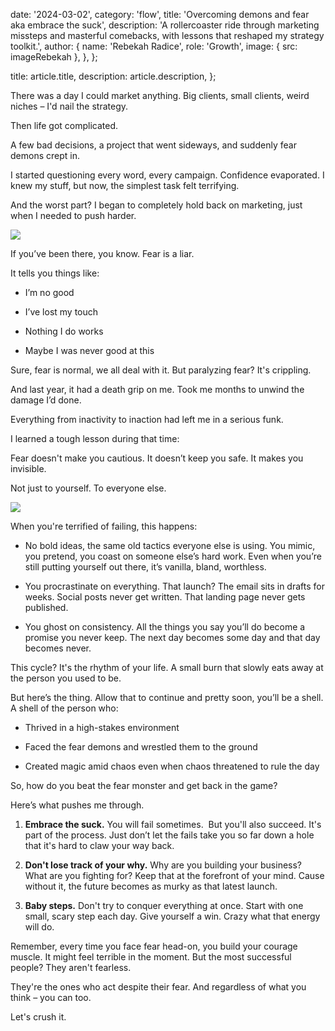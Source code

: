 
  date: '2024-03-02',
  category: 'flow',
  title: 'Overcoming demons and fear aka embrace the suck',
  description:
    'A rollercoaster ride through marketing missteps and masterful comebacks, with lessons that reshaped my strategy toolkit.',
  author: {
    name: 'Rebekah Radice',
    role: 'Growth',
    image: { src: imageRebekah },
  },
};

  title: article.title,
  description: article.description,
};

There was a day I could market anything. Big clients, small clients, weird niches – I'd nail the strategy.

Then life got complicated.

A few bad decisions, a project that went sideways, and suddenly fear demons crept in.

I started questioning every word, every campaign. Confidence evaporated. I knew my stuff, but now, the simplest task felt terrifying.

And the worst part? I began to completely hold back on marketing, just when I needed to push harder.

![](./jars.jpg)

If you’ve been there, you know. Fear is a liar.

It tells you things like:

- I’m no good

- I’ve lost my touch

- Nothing I do works

- Maybe I was never good at this

Sure, fear is normal, we all deal with it. But paralyzing fear? It's crippling.

And last year, it had a death grip on me. Took me months to unwind the damage I’d done.

Everything from inactivity to inaction had left me in a serious funk.

I learned a tough lesson during that time:

Fear doesn't make you cautious. It doesn’t keep you safe. It makes you invisible.

Not just to yourself. To everyone else.

![](./graduation.jpg)

When you're terrified of failing, this happens:

- No bold ideas, the same old tactics everyone else is using. You mimic, you pretend, you coast on someone else’s hard work. Even when you’re still putting yourself out there, it’s vanilla, bland, worthless.

- You procrastinate on everything. That launch? The email sits in drafts for weeks. Social posts never get written. That landing page never gets published.

- You ghost on consistency. All the things you say you’ll do become a promise you never keep. The next day becomes some day and that day becomes never.

This cycle? It's the rhythm of your life. A small burn that slowly eats away at the person you used to be.

But here’s the thing. Allow that to continue and pretty soon, you’ll be a shell. A shell of the person who:

- Thrived in a high-stakes environment

- Faced the fear demons and wrestled them to the ground

- Created magic amid chaos even when chaos threatened to rule the day

So, how do you beat the fear monster and get back in the game?

Here’s what pushes me through.

1. **Embrace the suck.** You will fail sometimes.  But you'll also succeed. It's part of the process. Just don’t let the fails take you so far down a hole that it's hard to claw your way back.

2. **Don't lose track of your why.** Why are you building your business? What are you fighting for? Keep that at the forefront of your mind. Cause without it, the future becomes as murky as that latest launch.

3. **Baby steps.** Don't try to conquer everything at once. Start with one small, scary step each day. Give yourself a win. Crazy what that energy will do.

Remember, every time you face fear head-on, you build your courage muscle. It might feel terrible in the moment. But the most successful people? They aren't fearless.

They're the ones who act despite their fear. And regardless of what you think – you can too.

Let's crush it.
